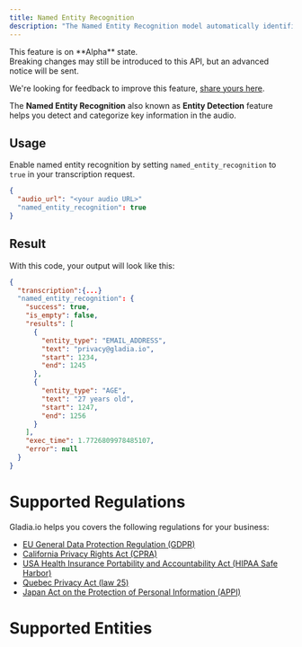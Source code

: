 ```yaml
---
title: Named Entity Recognition
description: "The Named Entity Recognition model automatically identifies and categorizes key information in the audio." 
---
```



<Note>
This feature is on **Alpha** state.<br/>
Breaking changes may still be introduced to this API, but an advanced notice will be sent. 

We're looking for feedback to improve this feature, [share yours here](https://gladiaio.typeform.com/feedback?typeform-source=app.gladia.io).
</Note>

The **Named Entity Recognition** also known as **Entity Detection** feature helps you detect and categorize key information in the audio.

## Usage
Enable named entity recognition by setting ```named_entity_recognition``` to ```true``` in your transcription request.
```json
{
  "audio_url": "<your audio URL>"
  "named_entity_recognition": true
}
```

## Result
With this code, your output will look like this:

```json
{
  "transcription":{...}
  "named_entity_recognition": {
    "success": true,
    "is_empty": false,
    "results": [
      {
        "entity_type": "EMAIL_ADDRESS",
        "text": "privacy@gladia.io",
        "start": 1234,
        "end": 1245
      },
      {
        "entity_type": "AGE",
        "text": "27 years old",
        "start": 1247,
        "end": 1256
      }
    ],
    "exec_time": 1.7726809978485107,
    "error": null
  }
}
```

# Supported Regulations

Gladia.io helps you covers the following regulations for your business:
- [EU General Data Protection Regulation (GDPR)](https://gdpr.eu/eu-gdpr-personal-data/)
- [California Privacy Rights Act (CPRA)](https://iapp.org/news/a/new-categories-new-rights-the-cpras-opt-out-provision-for-sensitive-data/)
- [USA Health Insurance Portability and Accountability Act (HIPAA Safe Harbor)](https://www.hhs.gov/hipaa/for-professionals/privacy/special-topics/de-identification/index.html)
- [Quebec Privacy Act (law 25)](https://iapp.org/news/a/quebecs-bill-64-the-first-of-many-privacy-modernization-bills-in-canada/)
- [Japan Act on the Protection of Personal Information (APPI)](https://www.dlapiperdataprotection.com/index.html?t=definitions&c=JP)


# Supported Entities

